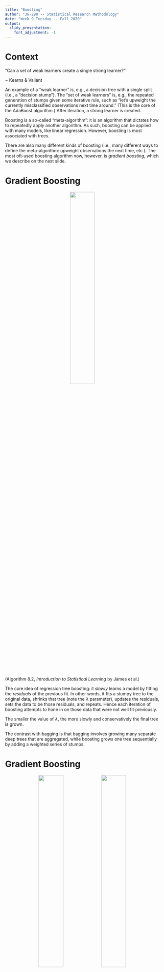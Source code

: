 ```yaml
---
title: "Boosting"
author: "36-290 -- Statistical Research Methodology"
date: "Week 9 Tuesday -- Fall 2020"
output: 
  slidy_presentation:
    font_adjustment: -1
---
```


Context
===

"Can a set of weak learners create a single strong learner?"

$-$ Kearns & Valiant

An example of a "weak learner" is, e.g., a decision tree with a single split (i.e., a "decision stump"). The "set of weak learners" is, e.g., the repeated generation of stumps given some iterative rule, such as "let's upweight the currently misclassified observations next time around." (This is the core of the AdaBoost algorithm.) After iteration, a strong learner is created.

Boosting is a so-called "meta-algorithm": it is an algorithm that dictates how to repeatedly apply another algorithm. As such, boosting can be applied with many models, like linear regression. However, boosting is most associated with trees.

There are also many different kinds of boosting (i.e., many different ways to define the meta-algorithm: upweight observations the next time, etc.). The most oft-used boosting algorithm now, however, is *gradient boosting*, which we describe on the next slide.

Gradient Boosting
===

<center>![](http://www.stat.cmu.edu/~pfreeman/Algorithm_8.2.png){width=40%}</center>

(Algorithm 8.2, *Introduction to Statistical Learning* by James et al.)

The core idea of regression tree boosting: it *slowly* learns a model by fitting the *residuals* of the previous fit. In other words, it fits a stumpy tree to the original data, shrinks that tree (note the $\lambda$ parameter), updates the residuals, sets the data to be those residuals, and repeats. Hence each iteration of boosting attempts to hone in on those data that were not well fit previously.

The smaller the value of $\lambda$, the more slowly and conservatively the final tree is grown.

The contrast with bagging is that bagging involves growing many separate deep trees that are aggregated, while boosting grows one tree sequentially by adding a weighted series of stumps.

Gradient Boosting
===

<center>![](http://www.stat.cmu.edu/~pfreeman/boosting_1.png){width=40%} ![](http://www.stat.cmu.edu/~pfreeman/boosting_2.png){width=40%}</center>

<font size="2">
(From `https://medium.com/mlreview/gradient-boosting-from-scratch-1e317ae4587d`)
</font>

Gradient Boosting: Variable Importance
===

Like random forest, boosting allows one to measure variable importance. This importance measure is called the "gain," defined as the "fractional contribution of each feature to the model based on the total gain of
this feature’s splits. Higher percentage means a more important predictive feature." (Definition from `xgboost` documentation.)

